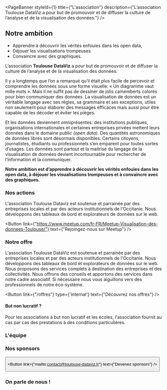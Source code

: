 

<PageBanner 
    styleId={1}
    title={"L'association"}
    description={"L’association Toulouse DataViz a pour but de promouvoir et de diffuser la culture de l’analyse et de la visualisation des données."}
/>

<section id="one">
<div className="inner">

# Notre ambition

- Apprendre à découvrir les vérités enfouies dans les open data,
- Déjouer les visualisations trompeuses
- Convaincre avec des graphiques.

L’association **Toulouse DataViz** a pour but de promouvoir et de diffuser la culture de l’analyse et de la visualisation des données.

Il y a longtemps que l’on a remarqué qu’il était plus facile de percevoir et comprendre les données sous une forme visuelle: « Un diagramme vaut mille mots ». Mais il ne suffit pas de dessiner de jolis camemberts colorés pour bien communiquer des données. 
La visualisation de données est un véritable langage avec ses règles, sa grammaire et ses exceptions, utiles non seulement pour élaborer des messages efficaces mais aussi pour être capable de les décoder et éviter les pièges.

Et les données deviennent omniprésentes: des institutions publiques, organisations internationales et certaines entreprises privées mettent leurs données dans le domaine public *(open data)*. Des quantités astronomiques de données libres sont désormais disponibles. 
Certains citoyens, journalistes, étudiants ou professionnels s’en emparent pour toutes sortes d’usages. Les données sont partout et la maitrise du langage de la visualisation de données devient incontournable pour rechercher de l’information et la communiquer.

**Notre ambition est d’apprendre à découvrir les vérités enfouies dans les open data, à déjouer les visualisations trompeuses et à convaincre avec des graphiques.**

</div>
</section>



<section id="two" class="spotlights">
<section>
<div className="inner">

# Nos actions

L'association Toulouse Dataviz est soutenue et parrainée par des entreprises locales et par des acteurs institutionnels de l'Occitanie. 
Nous  développons des tableaux de bord et explorateurs de données sur le web.

<Button
  link={"https://www.meetup.com/fr-FR/Meetup-Visualisation-des-donnees-Toulouse/"}
  text={"Rejoingez-nous sur Meetup"}
/>

</div>
</section>

<section>
<div className="inner">

# Notre offre

L'association Toulouse DataViz est soutenue et parrainée par des entreprises locales et par des acteurs institutionnels de l'Occitanie. 
Nous développons des tableaux de bord et explorateurs de données sur le web.
Nous proposons des  services complets  à destination des entreprises et  des collectivités.
Nous offrons des conseils et apportons des services  dans notre cadre associatif. Si nécessaire  nous vous aiguillons vers des professionnels de notre éco-système.

<Button
  link={"/offres"}
  type={'internal'}
  text={"Découvrez nos offres"}
/>

#### But non lucratif ?
Pour les associations à but non lucratif et les écoles, l'association fournit au cas par cas des prestations à des conditions particulières. 

</div>
</section>

<section>
<div className="inner">

# L'équipe

<Members />
</div>
</section>

<section>
<div className="inner">

# Nos sponsors

<div>
<AssoSponsors/>
</div>
<p></p>
<Button
  link={"/sponsors"}
  type={'internal'}
  text={"Découvrez nos sponsors"}
/>

<Button
  link={"mailto:contact@toulouse-dataviz.fr"}
  text={"Devenez sponsors"}
/>



</div>
</section>


<section>
<div className="inner">

  # On parle de nous !
  <PressReviews />

  
</div>
</section>

</section>